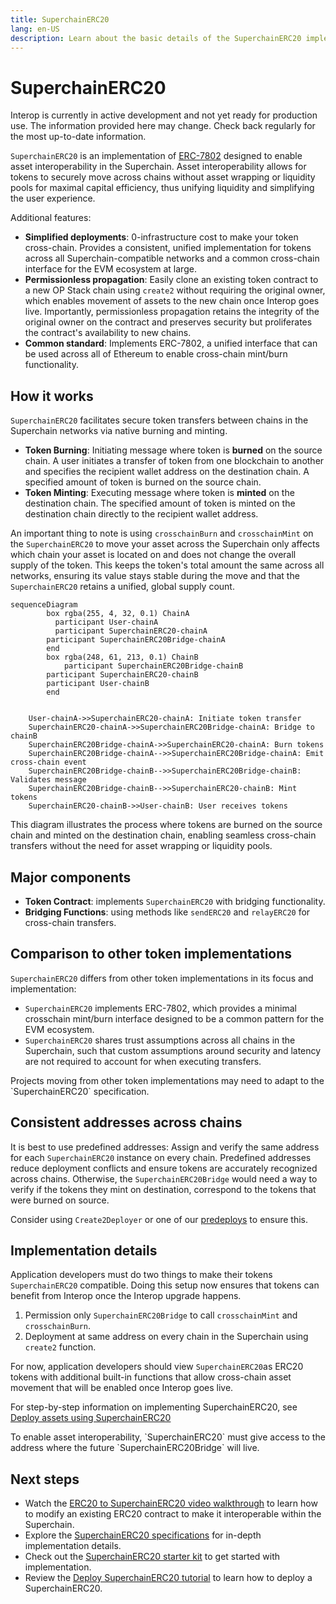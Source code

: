 ```yaml
---
title: SuperchainERC20
lang: en-US
description: Learn about the basic details of the SuperchainERC20 implementation.
---
```



# SuperchainERC20

<Callout>
  Interop is currently in active development and not yet ready for production use. The information provided here may change. Check back regularly for the most up-to-date information.
</Callout>

`SuperchainERC20` is an implementation of [ERC-7802](https://ethereum-magicians.org/t/erc-7802-crosschain-token-interface/21508) designed to enable asset interoperability in the Superchain.
Asset interoperability allows for tokens to securely move across chains without asset wrapping or liquidity pools for maximal capital efficiency, thus unifying liquidity and simplifying the user experience.

Additional features:

*   **Simplified deployments**: 0-infrastructure cost to make your token cross-chain. Provides a consistent, unified implementation for tokens across all Superchain-compatible networks and a common cross-chain interface for the EVM ecosystem at large.
*   **Permissionless propagation**: Easily clone an existing token contract to a new OP Stack chain using `create2` without requiring the original owner, which enables movement of assets to the new chain once Interop goes live. Importantly, permissionless propagation retains the integrity of the original owner on the contract and preserves security but proliferates the contract's availability to new chains.
*   **Common standard**: Implements ERC-7802, a unified interface that can be used across all of Ethereum to enable cross-chain mint/burn functionality.

## How it works

`SuperchainERC20` facilitates secure token transfers between chains in the Superchain networks via native burning and minting.

*   **Token Burning**: Initiating message where token is **burned** on the source chain. A user initiates a transfer of token from one blockchain to another and specifies the recipient wallet address on the destination chain. A specified amount of token is burned on the source chain.
*   **Token Minting**: Executing message where token is **minted** on the destination chain. The specified amount of token is minted on the destination chain directly to the recipient wallet address.

An important thing to note is using `crosschainBurn` and `crosschainMint` on the `SuperchainERC20` to move your asset across the Superchain only affects which chain your asset is located on and does not change the overall supply of the token. This keeps the token's total amount the same across all networks, ensuring its value stays stable during the move and that the `SuperchainERC20` retains a unified, global supply count.

```mermaid
sequenceDiagram
		box rgba(255, 4, 32, 0.1) ChainA
		  participant User-chainA
		  participant SuperchainERC20-chainA
	    participant SuperchainERC20Bridge-chainA
		end
		box rgba(248, 61, 213, 0.1) ChainB
			participant SuperchainERC20Bridge-chainB
	    participant SuperchainERC20-chainB
	    participant User-chainB
		end
  
    
    User-chainA->>SuperchainERC20-chainA: Initiate token transfer
    SuperchainERC20-chainA->>SuperchainERC20Bridge-chainA: Bridge to chainB
    SuperchainERC20Bridge-chainA->>SuperchainERC20-chainA: Burn tokens
    SuperchainERC20Bridge-chainA-->>SuperchainERC20Bridge-chainA: Emit cross-chain event
    SuperchainERC20Bridge-chainB-->>SuperchainERC20Bridge-chainB: Validates message
    SuperchainERC20Bridge-chainB-->>SuperchainERC20-chainB: Mint tokens
    SuperchainERC20-chainB->>User-chainB: User receives tokens
```

This diagram illustrates the process where tokens are burned on the source chain and minted on the destination chain, enabling seamless cross-chain transfers without the need for asset wrapping or liquidity pools.

## Major components

*   **Token Contract**: implements `SuperchainERC20` with bridging functionality.
*   **Bridging Functions**: using methods like `sendERC20` and `relayERC20` for cross-chain transfers.

## Comparison to other token implementations

`SuperchainERC20` differs from other token implementations in its focus and implementation:

*   `SuperchainERC20` implements ERC-7802, which provides a minimal crosschain mint/burn interface designed to be a common pattern for the EVM ecosystem.
*   `SuperchainERC20` shares trust assumptions across all chains in the Superchain, such that custom assumptions around security and latency are not required to account for when executing transfers.

<Callout type="info">
  Projects moving from other token implementations may need to adapt to the `SuperchainERC20` specification.
</Callout>

## Consistent addresses across chains

It is best to use predefined addresses: Assign and verify the same address for each `SuperchainERC20` instance on every chain. Predefined addresses reduce deployment conflicts and ensure tokens are accurately recognized across chains. Otherwise, the `SuperchainERC20Bridge` would need a way to verify if the tokens they mint on destination, correspond to the tokens that were burned on source.

Consider using `Create2Deployer` or one of our [predeploys](https://specs.optimism.io/interop/predeploys.html) to ensure this.

## Implementation details

Application developers must do two things to make their tokens `SuperchainERC20` compatible. Doing this setup now ensures that tokens can benefit from Interop once the Interop upgrade happens.

1.  Permission only `SuperchainERC20Bridge` to call `crosschainMint` and `crosschainBurn`.
2.  Deployment at same address on every chain in the Superchain using `create2` function.

For now, application developers should view `SuperchainERC20`as ERC20 tokens with additional built-in functions that allow cross-chain asset movement that will be enabled once Interop goes live.

For step-by-step information on implementing SuperchainERC20, see [Deploy assets using SuperchainERC20](/stack/interop/tutorials/deploy-superchain-erc20)

<Callout type="warning">
  To enable asset interoperability, `SuperchainERC20` must give access to the address where the future `SuperchainERC20Bridge` will live.
</Callout>

## Next steps
*   Watch the [ERC20 to SuperchainERC20 video walkthrough](https://www.youtube.com/watch?v=Gb8glkyBdBA) to learn how to modify an existing ERC20 contract to make it interoperable within the Superchain.
*   Explore the [SuperchainERC20 specifications](https://specs.optimism.io/interop/token-bridging.html) for in-depth implementation details.
*   Check out the [SuperchainERC20 starter kit](https://github.com/ethereum-optimism/superchainerc20-starter) to get started with implementation.
*   Review the [Deploy SuperchainERC20 tutorial](/stack/interop/tutorials/deploy-superchain-erc20) to learn how to deploy a SuperchainERC20.
